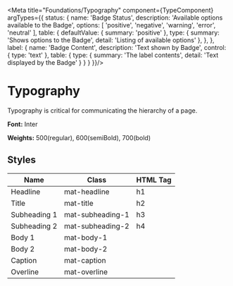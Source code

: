 

<Meta title="Foundations/Typography" component={TypeComponent} argTypes={{
    status: {
      name: 'Badge Status',
      description: 'Available options available to the Badge',
      options: [
        'positive',
        'negative',
        'warning',
        'error',
        'neutral'
      ],
      table: {
        defaultValue: {
          summary: 'positive'
        },
        type: {
          summary: 'Shows options to the Badge',
          detail: 'Listing of available options'
        },
      },
    },
    label: {
      name: 'Badge Content',
      description: 'Text shown by Badge',
      control: {
        type: 'text'
      },
      table: {
        type: {
          summary: 'The label contents',
          detail: 'Text displayed by the Badge'
        }
      }
    }
  }}/>


<style>{
    `
    table {
        width: 100%;
        text-align: left;
    }
   `
} </style>

# Typography

Typography is critical for communicating the hierarchy of a page.



**Font:** Inter

**Weights:** 500(regular), 600(semiBold), 700(bold)

## Styles

| Name | Class | HTML Tag |
| ---- | ---- | ---- |
| Headline | mat-headline | h1 |
| Title | mat-title | h2 |
| Subheading 1 | mat-subheading-1 | h3 |
| Subheading 2 | mat-subheading-2 | h4 |
| Body 1 | mat-body-1 |  |
| Body 2 | mat-body-2 |  |
| Caption | mat-caption |  |
| Overline | mat-overline |  |



